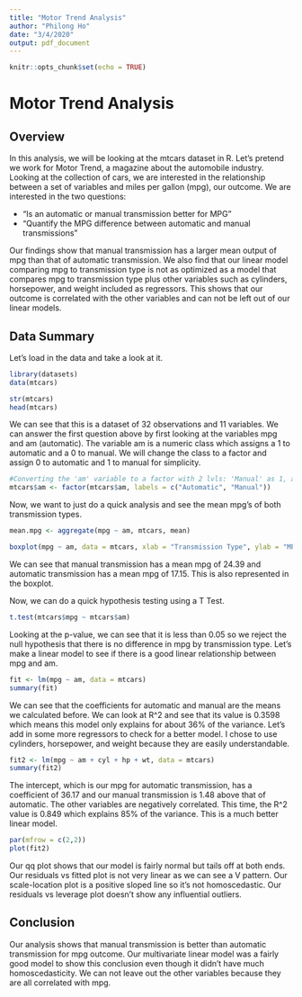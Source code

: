 ```yaml
---
title: "Motor Trend Analysis"
author: "Philong Ho"
date: "3/4/2020"
output: pdf_document
---
```


```r
knitr::opts_chunk$set(echo = TRUE)
```
# Motor Trend Analysis

## Overview
In this analysis, we will be looking at the mtcars dataset in R. Let's pretend we work for Motor Trend, a magazine about the automobile industry. Looking at the collection of cars, we are interested in the relationship between a set of variables and miles per gallon (mpg), our outcome. We are interested in the two questions:

* “Is an automatic or manual transmission better for MPG”
* "Quantify the MPG difference between automatic and manual transmissions"

Our findings show that manual transmission has a larger mean output of mpg than that of automatic transmission. We also find that our linear model comparing mpg to transmission type is not as optimized as a model that compares mpg to transmission type plus other variables such as cylinders, horsepower, and weight included as regressors. This shows that our outcome is correlated with the other variables and can not be left out of our linear models. 

## Data Summary
Let's load in the data and take a look at it.
```r
library(datasets)
data(mtcars)

str(mtcars)
head(mtcars)
```

We can see that this is a dataset of 32 observations and 11 variables. We can answer the first question above by first looking at the variables mpg and am (automatic). The variable am is a numeric class which assigns a 1 to automatic and a 0 to manual. We will change the class to a factor and assign 0 to automatic and 1 to manual for simplicity. 

```r
#Converting the 'am' variable to a factor with 2 lvls: 'Manual' as 1, and 'Automatic' as 0
mtcars$am <- factor(mtcars$am, labels = c("Automatic", "Manual"))
```

Now, we want to just do a quick analysis and see the mean mpg's of both transmission types. 

```r
mean.mpg <- aggregate(mpg ~ am, mtcars, mean)

boxplot(mpg ~ am, data = mtcars, xlab = "Transmission Type", ylab = "MPG (Miles Per Gallon)", main = "MPG (Miles Per Gallon) by Transmission Type")
```

We can see that manual transmission has a mean mpg of 24.39 and automatic transmission has a mean mpg of 17.15. This is also represented in the boxplot. 

Now, we can do a quick hypothesis testing using a T Test. 

```r
t.test(mtcars$mpg ~ mtcars$am)
```

Looking at the p-value, we can see that it is less than 0.05 so we reject the null hypothesis that there is no difference in mpg by transmission type. Let's make a linear model to see if there is a good linear relationship between mpg and am. 

```r
fit <- lm(mpg ~ am, data = mtcars)
summary(fit)
```

We can see that the coefficients for automatic and manual are the means we calculated before. We can look at R^2 and see that its value is 0.3598 which means this model only explains for about 36% of the variance. Let's add in some more regressors to check for a better model. I chose to use cylinders, horsepower, and weight because they are easily understandable. 

```r
fit2 <- lm(mpg ~ am + cyl + hp + wt, data = mtcars)
summary(fit2)
```

The intercept, which is our mpg for automatic transmission, has a coefficient of 36.17 and our manual transmission is 1.48 above that of automatic. The other variables are negatively correlated. This time, the R^2 value is 0.849 which explains 85% of the variance. This is a much better linear model. 

```r
par(mfrow = c(2,2))
plot(fit2)
```

Our qq plot shows that our model is fairly normal but tails off at both ends. Our residuals vs fitted plot is not very linear as we can see a V pattern. Our scale-location plot is a positive sloped line so it's not homoscedastic. Our residuals vs leverage plot doesn't show any influential outliers. 

## Conclusion
Our analysis shows that manual transmission is better than automatic transmission for mpg outcome. Our multivariate linear model was a fairly good model to show this conclusion even though it didn't have much homoscedasticity. We can not leave out the other variables because they are all correlated with mpg.  